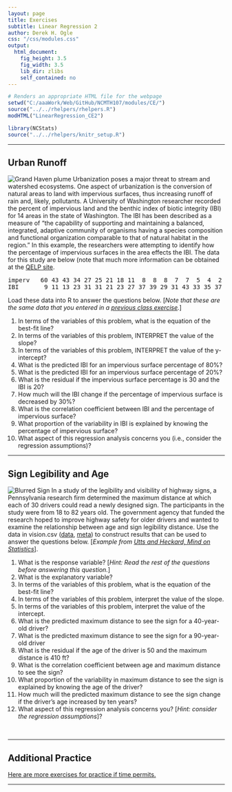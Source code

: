 ```yaml
---
layout: page
title: Exercises
subtitle: Linear Regression 2
author: Derek H. Ogle
css: "/css/modules.css"
output:
  html_document:
    fig_height: 3.5
    fig_width: 3.5
    lib_dir: zlibs
    self_contained: no
---
```


```r
# Renders an appropriate HTML file for the webpage
setwd("C:/aaaWork/Web/GitHub/NCMTH107/modules/CE/")
source("../../rhelpers/rhelpers.R")
modHTML("LinearRegression_CE2")
```

```r
library(NCStats)
source("../../rhelpers/knitr_setup.R")
```

----

## Urban Runoff
<img src="zimgs/runoff.jpg" alt="Grand Haven plume" class="img-right">
Urbanization poses a major threat to stream and watershed ecosystems.  One aspect of urbanization is the conversion of natural areas to land with impervious surfaces, thus increasing runoff of rain and, likely, pollutants.  A University of Washington researcher recorded the percent of impervious land and the benthic index of biotic integrity (IBI) for 14 areas in the state of Washington.  The IBI has been described as a measure of "the capability of supporting and maintaining a balanced, integrated, adaptive community of organisms having a species composition and functional organization comparable to that of natural habitat in the region."  In this example, the researchers were attempting to identify how the percentage of impervious surfaces in the area effects the IBI.  The data for this study are below (note that much more information can be obtained at the [QELP site](http://www.seattlecentral.edu/qelp/sets/077/077.html#About).

<pre>
imperv   60 43 43 34 27 25 21 18 11  8  8  8  7  7  5  4  2
IBI       9 11 13 23 31 31 21 23 27 37 39 29 31 43 33 35 37
</pre>

Load these data into R to answer the questions below.  [*Note that these are the same data that you entered in a [previous class exercise](BEDAQuant_CE1.html#urban-runoff).*]

1. In terms of the variables of this problem, what is the equation of the best-fit line?
1. In terms of the variables of this problem, INTERPRET the value of the slope?
1. In terms of the variables of this problem, INTERPRET the value of the y-intercept?
1. What is the predicted IBI for an impervious surface percentage of 80%?
1. What is the predicted IBI for an impervious surface percentage of 20%?
1. What is the residual if the impervious surface percentage is 30 and the IBI is 20?
1. How much will the IBI change if the percentage of impervious surface is decreased by 30%?
1. What is the correlation coefficient between IBI and the percentage of impervious surface?
1. What proportion of the variability in IBI is explained by knowing the percentage of impervious surface?
1. What aspect of this regression analysis concerns you (i.e., consider the regression assumptions)?

----

## Sign Legibility and Age
<img src="zimgs/blurredsign.jpg" alt="Blurred Sign" class="img-right">
In a study of the legibility and visibility of highway signs, a Pennsylvania research firm determined the maximum distance at which each of 30 drivers could read a newly designed sign. The participants in the study were from 18 to 82 years old. The government agency that funded the research hoped to improve highway safety for older drivers and wanted to examine the relationship between age and sign legibility distance. Use the data in vision.csv ([data](https://raw.githubusercontent.com/droglenc/NCData/master/vision.csv), [meta](https://raw.githubusercontent.com/droglenc/NCData/master/vision_meta.txt)) to construct results that can be used to answer the questions below. [*Example from [Utts and Heckard, Mind on Statistics](http://www.cengage.com/c/mind-on-statistics-5e-utts)*].

1. What is the response variable? [*Hint: Read the rest of the questions before answering this question.*]
1. What is the explanatory variable?
1. In terms of the variables of this problem, what is the equation of the best-fit line?
1. In terms of the variables of this problem, interpret the value of the slope.
1. In terms of the variables of this problem, interpret the value of the intercept.
1. What is the predicted maximum distance to see the sign for a 40-year-old driver?
1. What is the predicted maximum distance to see the sign for a 90-year-old driver
1. What is the residual if the age of the driver is 50 and the maximum distance is 410 ft?
1. What is the correlation coefficient between age and maximum distance to see the sign?
1. What proportion of the variability in maximum distance to see the sign is explained by knowing the age of the driver?
1. How much will the predicted maximum distance to see the sign change if the driver's age increased by ten years?
1. What aspect of this regression analysis concerns you? [*Hint: consider the regression assumptions*]?

&nbsp;

----

## Additional Practice

[Here are more exercises for practice if time permits.](LinearRegression_CE3)

----
